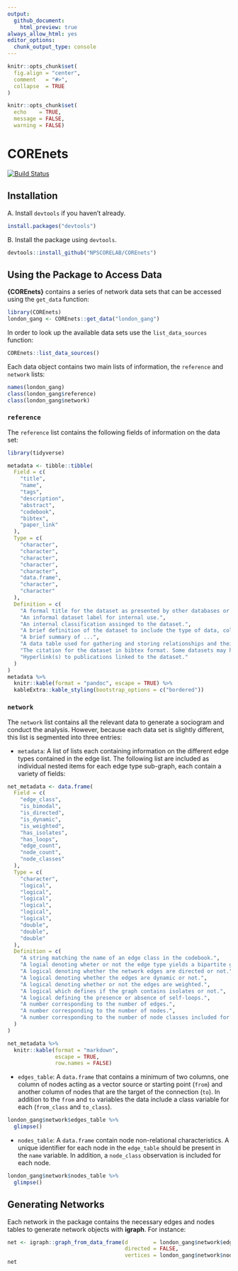 ```yaml
---
output: 
  github_document:
    html_preview: true
always_allow_html: yes
editor_options: 
  chunk_output_type: console
---
```


```r
knitr::opts_chunk$set(
  fig.align = "center",
  comment   = "#>",
  collapse  = TRUE
)

knitr::opts_chunk$set(
  echo    = TRUE,
  message = FALSE,
  warning = FALSE)
```

# COREnets

[![Build Status](https://travis-ci.org/NPSCORELAB/COREnets.svg?branch=master)](https://travis-ci.org/NPSCORELAB/COREnets)

## Installation

  A. Install `devtools` if you haven't already.

```r
install.packages("devtools")
```

  B. Install the package using `devtools`.
  
```r
devtools::install_github("NPSCORELAB/COREnets")
```

## Using the Package to Access Data

**{COREnets}** contains a series of network data sets that can be accessed using the `get_data` function:

```r
library(COREnets)
london_gang <- COREnets::get_data("london_gang")
```

In order to look up the available data sets use the `list_data_sources` function:

```r
COREnets::list_data_sources()
```

Each data object contains two main lists of information, the `reference` and `network` lists:

```r
names(london_gang)
class(london_gang$reference)
class(london_gang$network)
```

### `reference`

The `reference` list contains the following fields of information on the data set:

```r
library(tidyverse)

metadata <- tibble::tibble(
  Field = c(
    "title",
    "name",
    "tags",
    "description",
    "abstract",
    "codebook",
    "bibtex",
    "paper_link"
  ),
  Type = c(
    "character",
    "character",
    "character",
    "character",
    "character",
    "data.frame",
    "character",
    "character"
  ),
  Definition = c(
    "A formal title for the dataset as presented by other databases or the author.",
    "An informal dataset label for internal use.",
    "An internal classification assinged to the dataset.",
    "A brief definition of the dataset to include the type of data, collection, etc.",
    "A brief summary of ...",
    "A data table used for gathering and storing relationships and their definitions.",
    "The citation for the dataset in bibtex format. Some datasets may have mupltiple entries.",
    "Hyperlink(s) to publications linked to the dataset."
  )
)
metadata %>%
  knitr::kable(format = "pandoc", escape = TRUE) %>%
  kableExtra::kable_styling(bootstrap_options = c("bordered"))
```

### `network`

The `network` list contains all the relevant data to generate a sociogram and conduct the analysis. However, because each data set is slightly different, this list is segmented into three entries:
  
  - `metadata`: A list of lists each containing information on the different edge types contained in the edge list. The following list are included as individual nested items for each edge type sub-graph, each contain a variety of fields:
```r
net_metadata <- data.frame(
  Field = c(
    "edge_class",
    "is_bimodal",
    "is_directed",
    "is_dynamic",
    "is_weighted",
    "has_isolates",
    "has_loops",
    "edge_count",
    "node_count",
    "node_classes"
  ),
  Type = c(
    "character",
    "logical",
    "logical",
    "logical",
    "logical",
    "logical",
    "logical",
    "double",
    "double",
    "double"
  ),
  Definition = c(
    "A string matching the name of an edge class in the codebook.", 
    "A logial denoting wheter or not the edge type yields a bipartite graph.",
    "A logical denoting whether the network edges are directed or not.",
    "A logical denoting whether the edges are dynamic or not.",
    "A logical denoting whether or not the edges are weighted.",
    "A logical which defines if the graph contains isolates or not.",
    "A logical defining the presence or absence of self-loops.",
    "A number corresponding to the number of edges.",
    "A number corresponding to the number of nodes.",
    "A number corresponding to the number of node classes included for each edge class."
  )
)

net_metadata %>%
  knitr::kable(format = "markdown",
               escape = TRUE,
               row.names = FALSE)
```


  - `edges_table`: A `data.frame` that contains a minimum of two columns, one column of nodes acting as a vector source or starting point (`from`) and another column of nodes that are the target of the connection (`to`). In addition to the `from` and `to` variables the data include a class variable for each (`from_class` and `to_class`). 
  
```r
london_gang$network$edges_table %>%
  glimpse()
```
  
  - `nodes_table`:  A `data.frame` contain node non-relational characteristics. A unique identifier for each node in the `edge_table` should be present in the `name` variable. In addition, a `node_class` observation is included for each node.
  
```r
london_gang$network$nodes_table %>%
  glimpse()
```


## Generating Networks 

Each network in the package contains the necessary edges and nodes tables to generate network objects with **igraph**. For instance:

```r
net <- igraph::graph_from_data_frame(d        = london_gang$network$edges_table,
                                     directed = FALSE, 
                                     vertices = london_gang$network$nodes_table)
net
```


